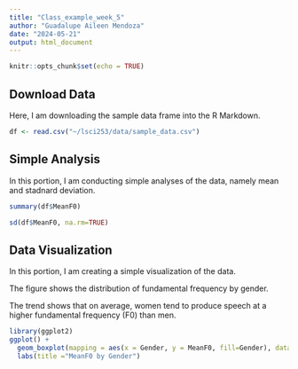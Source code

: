 ```yaml
---
title: "Class_example_week_5"
author: "Guadalupe Aileen Mendoza"
date: "2024-05-21"
output: html_document
---
```


```r
knitr::opts_chunk$set(echo = TRUE)
```

## Download Data

Here, I am downloading the sample data frame into the R Markdown.

```r
df <- read.csv("~/lsci253/data/sample_data.csv")
```

## Simple Analysis

In this portion, I am conducting simple analyses of the data, namely mean and stadnard deviation.

```r

summary(df$MeanF0)

sd(df$MeanF0, na.rm=TRUE)

```
## Data Visualization

In this portion, I am creating a simple visualization of the data.

The figure shows the distribution of fundamental frequency by gender. 

The trend shows that on average, women tend to produce speech at a higher fundamental frequency (F0) than men.

```r
library(ggplot2)
ggplot() +
  geom_boxplot(mapping = aes(x = Gender, y = MeanF0, fill=Gender), data = df) +
  labs(title ="MeanF0 by Gender")

```
